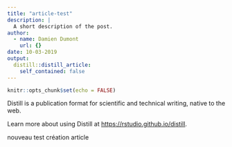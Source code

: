 ```yaml
---
title: "article-test"
description: |
  A short description of the post.
author:
  - name: Damien Dumont
    url: {}
date: 10-03-2019
output:
  distill::distill_article:
    self_contained: false
---
```


```r
knitr::opts_chunk$set(echo = FALSE)
```

Distill is a publication format for scientific and technical writing, native to the web.

Learn more about using Distill at <https://rstudio.github.io/distill>.

nouveau test création article
